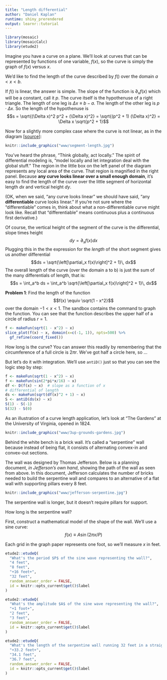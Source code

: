 ```yaml
---
title: "Length differential"
author: "Daniel Kaplan"
runtime: shiny_prerendered
output: learnr::tutorial
---
```


```r
library(mosaic)
library(mosaicCalc)
library(etude2)
```

Imagine you have a curve on a plane. We'll look at curves that can be represented by functions of one variable, $f(x)$, so the curve is simply the graph of $f(x)$ versus $x$.

We'd like to find the length of the curve described by $f()$ over the domain $a < x < b$.

If $f()$ is linear, the answer is simple. The slope of the function is $\partial_x f(x)$ which will be a constant, call it $p$. The curve itself is the hypothenuse of a right triangle. The length of one leg is $\Delta x \equiv b-a$. The length of the other leg is $p \cdot \Delta x$. So the length of the hypothenuse is
$$s = \sqrt{(\Delta x)^2 p^2 + (\Delta x)^2} = \sqrt{(p^2 + 1) (\Delta x)^2} = \Delta x \sqrt{p^2 + 1}$$

Now for a slightly more complex case where the curve is not linear, as in the diagram [[source](https://www.dummies.com/education/math/calculus/how-to-calculate-arc-length-with-integration/)]:
```r
knitr::include_graphics("www/segment-length.jpg")
```



You've heard the phrase, "Think globally, act locally." The spirit of differential modeling is, "model locally and let integration deal with the global stuff." The region in the little box on the left panel of the diagram represents any local area of the curve. That region is magnified in the right panel. Because **any curve looks linear over a small enough domain**, it's easy to find the length of the curve over the little segment of horizontal length $dx$ and vertical height $dy$. 

(OK, when we said, "any curve looks linear" we should have said, "any **differentiable** curve looks linear." If you're not sure where the "differentiable" comes in, think about what a non-differentiable curve might look like. Recall that "differentiable" means continuous plus a continuous first derivative.)

Of course, the vertical height of the segment of the curve is the differential, slope times height $$dy = \partial_x f(x) dx$$ Plugging this in the the expression for the *length* of the short segment gives us another differential $$ds = \sqrt{\left[\partial_x f(x)\right]^2 + 1}\, dx$$ 
The overall length of the curve (over the domain a to b) is just the sum of the many differentials of length, that is:
$$s = \int_a^b ds = \int_a^b \sqrt{\left[\partial_x f(x)\right]^2 + 1}\, dx$$

**Problem 1**: Find the length of the function $$f(x) \equiv \sqrt{1 - x^2}$$ over the domain $-1 < x < 1$. The sandbox contains the command to graph the function. You can see that the function describes the upper half of a circle of radius $r=1$.

```r
f <- makeFun(sqrt(1 - x^2) ~ x)
slice_plot(f(x) ~ x, domain(x=c(-1, 1)), npts=500) %>%
  gf_refine(coord_fixed())
```
How long is the curve? You can answer this readily by remembering that the circumference of a full circle is $2 \pi r$. We've got half a circle here, so ...

But let's do it with integration. We'll use `antiD()` just so that you can see the logic step by step:

```r
f <- makeFun(sqrt(1 - x^2) ~ x)
f <- makeFun(sin(2*pi*x/16) ~ x)
df <- D(f(x) ~ x)  # slope as a function of x
# differential of length
ds <- makeFun(sqrt(df(x)^2 + 1) ~ x)
S <- antiD(ds(x) ~ x)
S(1) - S(-1)
S(32) - S(0)
```

As an illustration of a curve length application, let's look at "The Gardens" at the University of Virginia, opened in 1824.  

```r
knitr::include_graphics("www/3up-grounds-gardens.jpg")
```

Behind the white bench is a brick wall. It's called a "serpentine" wall because instead of being flat, it consists of alternating convex-in and convex-out sections. 

The wall was designed by Thomas Jefferson. Below is a planning document, *in Jefferson's own hand*, showing the path of the wall as seen from above. In this document, Jefferson calculates the number of bricks needed to build the serpentine wall and compares to an alternative of a flat wall with supporting pillars every 8 feet.

```r
knitr::include_graphics("www/jefferson-serpentine.jpg")
```

The serpentine wall is longer, but it doesn't require pillars for support.

How long is the serpentine wall?

First, construct a mathematical model of the shape of the wall. We'll use a sine curve: $$f(x) \equiv A \sin(2\pi x/P)$$

Each grid in the graph paper represents one foot, so we'll measure $x$ in feet.

```r
etude2::etudeQ(
  "What's the period $P$ of the sine wave representing the wall?", 
  "4 feet",
  "8 feet",
  "+16 feet+",
  "32 feet",
  random_answer_order = FALSE,
  id = knitr::opts_current$get()$label
)
```

```r
etude2::etudeQ(
  "What's the amplitude $A$ of the sine wave representing the wall?", 
  "+1 foot+",
  "2 feet",
  "3 feet",
  random_answer_order = FALSE,
  id = knitr::opts_current$get()$label
)
```

```r
etude2::etudeQ(
  "What's the length of the serpentine wall running 32 feet in a straight line from one end to the other, as shown in the drawing? Replace the function $f()$ and the limits of integration in the previous sandbox to get your answer.", 
  "+33.2 feet+",
  "34.1 feet",
  "36.7 feet",
  random_answer_order = FALSE,
  id = knitr::opts_current$get()$label
)
```
